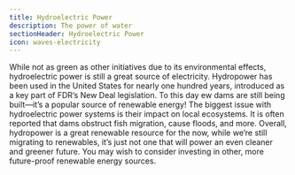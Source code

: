 ```yaml
---
title: Hydroelectric Power
description: The power of water
sectionHeader: Hydroelectric Power
icon: waves-electricity
---
```


While not as green as other initiatives due to its environmental effects,
hydroelectric power is still a great source of electricity.
Hydropower has been used in the United States for nearly one hundred years, introduced as a key part of FDR’s New Deal legislation.
To this day ew dams are still being built—it’s a popular source of renewable energy!
The biggest issue with hydroelectric power systems is their impact on local ecosystems.
It is often reported that dams obstruct fish migration, cause floods, and more.
Overall, hydropower is a great renewable resource for the now, while we’re still migrating to renewables,
it’s just not one that will power an even cleaner and greener future.
You may wish to consider investing in other, more future-proof renewable energy sources.
